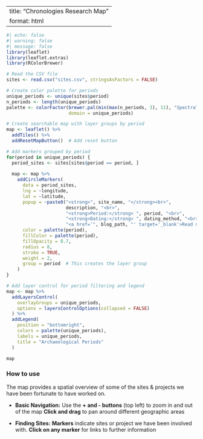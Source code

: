 
---
title: "Chronologies Research Map"
format: html
---

```r
#| echo: false
#| warning: false
#| message: false 
library(leaflet)
library(leaflet.extras)
library(RColorBrewer)

# Read the CSV file
sites <- read.csv("sites.csv", stringsAsFactors = FALSE)

# Create color palette for periods
unique_periods <- unique(sites$period)
n_periods <- length(unique_periods)
palette <- colorFactor(brewer.pal(min(max(n_periods, 3), 11), "Spectral"), 
                       domain = unique_periods)

# Create searchable map with layer groups by period
map <- leaflet() %>%
  addTiles() %>%
  addResetMapButton()  # Add reset button

# Add markers grouped by period
for(period in unique_periods) {
  period_sites <- sites[sites$period == period, ]
  
  map <- map %>%
    addCircleMarkers(
      data = period_sites,
      lng = ~longitude,
      lat = ~latitude,
      popup = ~paste0("<strong>", site_name, "</strong><br>",
                      description, "<br>",
                      "<strong>Period:</strong> ", period, "<br>",
                      "<strong>Dating:</strong> ", dating_method, "<br>",
                      "<a href='", blog_path, "' target='_blank'>Read more</a>"),
      color = palette(period),
      fillColor = palette(period),
      fillOpacity = 0.7,
      radius = 8,
      stroke = TRUE,
      weight = 2,
      group = period  # This creates the layer group
    )
}

# Add layer control for period filtering and legend
map <- map %>%
  addLayersControl(
    overlayGroups = unique_periods,
    options = layersControlOptions(collapsed = FALSE)
  ) %>%
  addLegend(
    position = "bottomright",
    colors = palette(unique_periods),
    labels = unique_periods,
    title = "Archaeological Periods"
  )

map
```

### How to use


The map provides a spatial overview of some of the sites & projects we have been fortunate to have worked on.

-   **Basic Navigation:** Use the **+ and - buttons** (top left) to zoom in and out of the map 
**Click and drag** to pan around different geographic areas

-   **Finding Sites:** **Markers** indicate  sites or project we have been involved with. **Click on any marker** for links to further information
